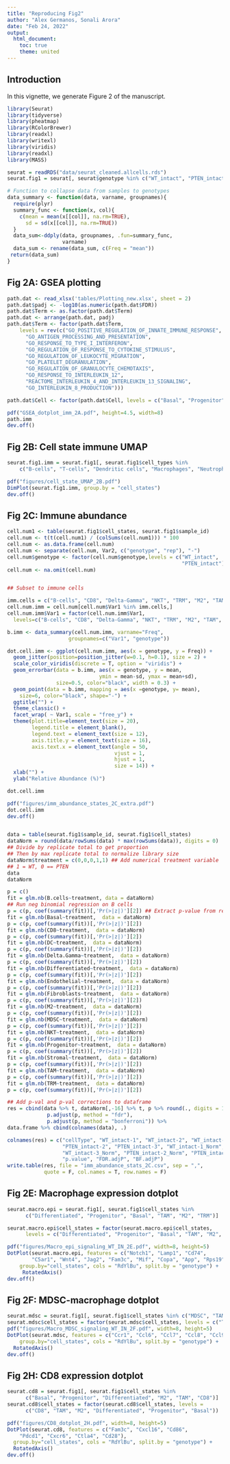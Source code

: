 ```yaml
---
title: "Reproducing Fig2"
author: "Alex Germanos, Sonali Arora"
date: "Feb 24, 2022"
output: 
  html_document:
    toc: true
    theme: united
---
```


## Introduction

In this vignette, we generate Figure 2 of the manuscript.

```r
library(Seurat)
library(tidyverse)
library(pheatmap)
library(RColorBrewer)
library(readxl)
library(writexl)
library(viridis)
library(readxl)
library(MASS)

seurat = readRDS("data/seurat_cleaned.allcells.rds")
seurat.fig1 = seurat[, seurat$genotype %in% c("WT_intact", "PTEN_intact")]

# Function to collapse data from samples to genotypes
data_summary <- function(data, varname, groupnames){
  require(plyr)
  summary_func <- function(x, col){
    c(mean = mean(x[[col]], na.rm=TRUE),
      sd = sd(x[[col]], na.rm=TRUE))
  }
  data_sum<-ddply(data, groupnames, .fun=summary_func,
                  varname)
  data_sum <- rename(data_sum, c(Freq = "mean"))
 return(data_sum)
}

```

## Fig 2A: GSEA plotting

```r
path.dat <- read_xlsx('tables/Plotting_new.xlsx', sheet = 2)
path.dat$padj <- -log10(as.numeric(path.dat$FDR))
path.dat$Term <- as.factor(path.dat$Term)
path.dat <- arrange(path.dat, padj)
path.dat$Term <- factor(path.dat$Term, 
    levels = rev(c("GO_POSITIVE_REGULATION_OF_INNATE_IMMUNE_RESPONSE",
      "GO_ANTIGEN_PROCESSING_AND_PRESENTATION",
      "GO_RESPONSE_TO_TYPE_I_INTERFERON",
      "GO_REGULATION_OF_RESPONSE_TO_CYTOKINE_STIMULUS",
      "GO_REGULATION_OF_LEUKOCYTE_MIGRATION",
      "GO_PLATELET_DEGRANULATION",
      "GO_REGULATION_OF_GRANULOCYTE_CHEMOTAXIS",
      "GO_RESPONSE_TO_INTERLEUKIN_12",
      "REACTOME_INTERLEUKIN_4_AND_INTERLEUKIN_13_SIGNALING",
      "GO_INTERLEUKIN_8_PRODUCTION")))

path.dat$Cell <- factor(path.dat$Cell, levels = c("Basal", "Progenitor", "Differentiated"))

pdf("GSEA_dotplot_imm_2A.pdf", height=4.5, width=8)
path.imm
dev.off()
```

## Fig 2B: Cell state immune UMAP
```r
seurat.fig1.imm = seurat.fig1[, seurat.fig1$cell_types %in% 
    c("B-cells", "T-cells", "Dendritic cells", "Macrophages", "Neutrophils")]

pdf("figures/cell_state_UMAP_2B.pdf")
DimPlot(seurat.fig1.imm, group.by = "cell_states")
dev.off()
```

## Fig 2C: Immune abundance
```r
cell.num1 <- table(seurat.fig1$cell_states, seurat.fig1$sample_id)
cell.num <- t(t(cell.num1) / (colSums(cell.num1))) * 100
cell.num <- as.data.frame(cell.num)
cell.num <- separate(cell.num, Var2, c("genotype", "rep"), "-")
cell.num$genotype <- factor(cell.num$genotype,levels = c("WT_intact",
                                                         "PTEN_intact"))
cell.num <- na.omit(cell.num)


## Subset to immune cells

imm.cells = c("B-cells", "CD8", "Delta-Gamma", "NKT", "TRM", "M2", "TAM", "DC", "MDSC")
cell.num.imm = cell.num[cell.num$Var1 %in% imm.cells,]
cell.num.imm$Var1 = factor(cell.num.imm$Var1, 
  levels=c("B-cells", "CD8", "Delta-Gamma", "NKT", "TRM", "M2", "TAM", "DC", "MDSC"))

b.imm <- data_summary(cell.num.imm, varname="Freq",
                    groupnames=c("Var1", "genotype"))

dot.cell.imm <- ggplot(cell.num.imm, aes(x = genotype, y = Freq)) +
  geom_jitter(position=position_jitter(w=0.1, h=0.1), size = 2) +
  scale_color_viridis(discrete = T, option = "viridis") +
  geom_errorbar(data = b.imm, aes(x = genotype, y = mean,
                              ymin = mean-sd, ymax = mean+sd),
                size=0.5, color="black", width = 0.3) +
  geom_point(data = b.imm, mapping = aes(x =genotype, y= mean),
    size=6, color="black", shape="-") +
  ggtitle("") +
  theme_classic() +
  facet_wrap( ~ Var1, scale = "free_y") +
  theme(plot.title=element_text(size = 20),
        legend.title = element_blank(),
        legend.text = element_text(size = 12),
        axis.title.y = element_text(size = 16),
        axis.text.x = element_text(angle = 50,
                                   vjust = 1,
                                   hjust = 1,
                                   size = 14)) +
  xlab("") +
  ylab("Relative Abundance (%)")

dot.cell.imm

pdf("figures/imm_abundance_states_2C_extra.pdf")
dot.cell.imm
dev.off()


data = table(seurat.fig1$sample_id, seurat.fig1$cell_states)
dataNorm = round(data/rowSums(data) * max(rowSums(data)), digits = 0)
## Divide by replicate total to get proportion 
## Then by max replicate total to normalize library size
dataNorm$treatment = c(0,0,0,1,1) ## Add numerical treatment variable
## 1 = WT, 0 == PTEN
data
dataNorm

p = c()
fit = glm.nb(B.cells~treatment, data = dataNorm)
## Run neg binomial regression on B cells
p = c(p, coef(summary(fit))[,'Pr(>|z|)'][2]) ## Extract p-value from results
fit = glm.nb(Basal~treatment,  data = dataNorm)
p = c(p, coef(summary(fit))[,'Pr(>|z|)'][2])
fit = glm.nb(CD8~treatment,  data = dataNorm)
p = c(p, coef(summary(fit))[,'Pr(>|z|)'][2])
fit = glm.nb(DC~treatment,  data = dataNorm)
p = c(p, coef(summary(fit))[,'Pr(>|z|)'][2])
fit = glm.nb(Delta.Gamma~treatment,  data = dataNorm)
p = c(p, coef(summary(fit))[,'Pr(>|z|)'][2])
fit = glm.nb(Differentiated~treatment,  data = dataNorm)
p = c(p, coef(summary(fit))[,'Pr(>|z|)'][2])
fit = glm.nb(Endothelial~treatment,  data = dataNorm)
p = c(p, coef(summary(fit))[,'Pr(>|z|)'][2])
fit = glm.nb(Fibroblasts~treatment,  data = dataNorm)
p = c(p, coef(summary(fit))[,'Pr(>|z|)'][2])
fit = glm.nb(M2~treatment,  data = dataNorm)
p = c(p, coef(summary(fit))[,'Pr(>|z|)'][2])
fit = glm.nb(MDSC~treatment,  data = dataNorm)
p = c(p, coef(summary(fit))[,'Pr(>|z|)'][2])
fit = glm.nb(NKT~treatment,  data = dataNorm)
p = c(p, coef(summary(fit))[,'Pr(>|z|)'][2])
fit = glm.nb(Progenitor~treatment,  data = dataNorm)
p = c(p, coef(summary(fit))[,'Pr(>|z|)'][2])
fit = glm.nb(Stromal~treatment,  data = dataNorm)
p = c(p, coef(summary(fit))[,'Pr(>|z|)'][2])
fit = glm.nb(TAM~treatment,  data = dataNorm)
p = c(p, coef(summary(fit))[,'Pr(>|z|)'][2])
fit = glm.nb(TRM~treatment,  data = dataNorm)
p = c(p, coef(summary(fit))[,'Pr(>|z|)'][2])

## Add p-val and p-val corrections to dataframe
res = cbind(data %>% t, dataNorm[,-16] %>% t, p %>% round(., digits = 10),
             p.adjust(p, method = "fdr"),
             p.adjust(p, method = "bonferroni")) %>%
data.frame %>% cbind(colnames(data), .)

colnames(res) = c("cellType", "WT_intact-1", "WT_intact-2", "WT_intact-3",
                  "PTEN_intact-2", "PTEN_intact-3", "WT_intact-1_Norm", "WT_intact-2_Norm",
                  "WT_intact-3_Norm", "PTEN_intact-2_Norm", "PTEN_intact-3_Norm",
                  "p.value", "FDR.adjP", "BF.adjP")
write.table(res, file = "imm_abundance_stats_2C.csv", sep = ",", 
            quote = F, col.names = T, row.names = F)
```

## Fig 2E: Macrophage expression dotplot
```r
seurat.macro.epi = seurat.fig1[, seurat.fig1$cell_states %in% 
      c("Differentiated", "Progenitor", "Basal", "TAM", "M2", "TRM")]

seurat.macro.epi$cell_states = factor(seurat.macro.epi$cell_states, 
      levels = c("Differentiated", "Progenitor", "Basal", "TAM", "M2", "TRM"))

pdf("figures/Macro_epi_signaling_WT_IN_2E.pdf", width=8, height=5)
DotPlot(seurat.macro.epi, features = c("Notch1", "Lamp1", "Cd74", 
	    "C5ar1", "Wnt4", "Jag2", "Fam3c", "Mif", "Copa", "App", "Rps19"), 
	group.by="cell_states", cols = "RdYlBu", split.by = "genotype") + 
     RotatedAxis()
dev.off()
```

## Fig 2F: MDSC-macrophage dotplot
```r
seurat.mdsc = seurat.fig1[, seurat.fig1$cell_states %in% c("MDSC", "TAM", "M2", "TRM")]
seurat.mdsc$cell_states = factor(seurat.mdsc$cell_states, levels = c("TAM", "M2", "TRM", "MDSC"))
pdf("figures/Macro_MDSC_signaling_WT_IN_2F.pdf", width=8, height=5)
DotPlot(seurat.mdsc, features = c("Ccr1", "Ccl6", "Ccl7", "Ccl8", "Ccl9"), 
	group.by="cell_states", cols = "RdYlBu", split.by = "genotype") + 
  RotatedAxis()
dev.off()
```


## Fig 2H: CD8 expression dotplot
```r
seurat.cd8 = seurat.fig1[, seurat.fig1$cell_states %in% 
      c("Basal", "Progenitor", "Differentiated", "M2", "TAM", "CD8")]
seurat.cd8$cell_states = factor(seurat.cd8$cell_states, levels = 
      c("CD8", "TAM", "M2", "Differentiated", "Progenitor", "Basal"))

pdf("figures/CD8_dotplot_2H.pdf", width=8, height=5)
DotPlot(seurat.cd8, features = c("Fam3c", "Cxcl16", "Cd86", 
	"Pdcd1", "Cxcr6", "Ctla4", "Cd28"), 
  group.by="cell_states", cols = "RdYlBu", split.by = "genotype") + 
  RotatedAxis()
dev.off()
```


